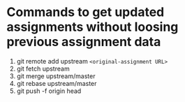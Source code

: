 
# Commands to get updated assignments without loosing previous assignment data


1. git remote add upstream `<original-assignment URL>`
2. git fetch upstream
3. git merge upstream/master
4. git rebase upstream/master
5. git push -f origin head


